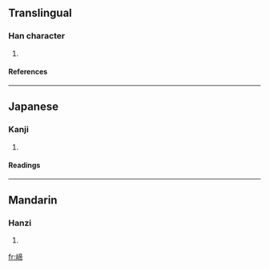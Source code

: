 ==Translingual==
===Han character===
{{Han char|rn=46|rad=山|as=09|sn=12|four=2072<sub>7</sub>|canj=山卜月月 (UYBB)}}
# {{defn|Han|sort=山09}}
====References====
{{Han ref|kx=0315.290|dkj=08253|dj=0616.200|hdz=10788.150|uh=5D39|ud=23865|bh=D8EA|bd=55530}}
----
==Japanese==
===Kanji===
{{ja-kanji|grade=|rs=山09}}
# {{defn|Japanese}} 
====Readings====
{{ja-readings|on=[[てい]] (tei), [[だい]] (dai)|kun=}}
----
==Mandarin==
===Hanzi===
{{cmn-hanzi|pin=[[tí]] (ti2)|wg=t'i<sup>2</sup>}}
# {{defn|Mandarin}}

[[fr:崹]]